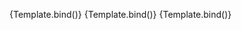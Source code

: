 
<Meta
	title="Components/Combobox/Icon"
	component={VvCombobox}
	args={defaultArgs}
	argTypes={argTypes}
/>

<Canvas>
	<Story
		name="Default"
		args={{
			icon: 'heart',
		}}
		argTypes={{
			icon: {
				control: {
					disable: true,
				},
			},
		}}
		play={defaultTest}
	>
		{Template.bind()}
	</Story>
</Canvas>

<Canvas>
	<Story
		name="After"
		args={{
			icon: 'heart',
			iconPosition: 'after',
		}}
		argTypes={{
			icon: {
				control: {
					disable: true,
				},
			},
			iconPosition: {
				control: {
					disable: true,
				},
			},
		}}
		play={defaultTest}
	>
		{Template.bind()}
	</Story>
</Canvas>

<Canvas>
	<Story
		name="Src"
		args={{
			icon: {
				name: 'engineering',
				src: 'https://raw.githubusercontent.com/google/material-design-icons/master/src/social/engineering/materialicons/24px.svg',
			},
		}}
		argTypes={{
			icon: {
				control: {
					disable: true,
				},
			},
		}}
		play={defaultTest}
	>
		{Template.bind()}
	</Story>
</Canvas>
